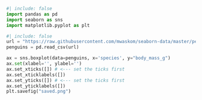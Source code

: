 ```python
#| include: false
import pandas as pd
import seaborn as sns
import matplotlib.pyplot as plt
```


```python
#| include: false
url = "https://raw.githubusercontent.com/mwaskom/seaborn-data/master/penguins.csv"
penguins = pd.read_csv(url)
```


```python
ax = sns.boxplot(data=penguins, x='species', y="body_mass_g")
ax.set(xlabel='', ylabel='')
ax.set_xticks([]) # <--- set the ticks first
ax.set_xticklabels([])
ax.set_yticks([]) # <--- set the ticks first
ax.set_yticklabels([])
plt.savefig("saved.png")
```